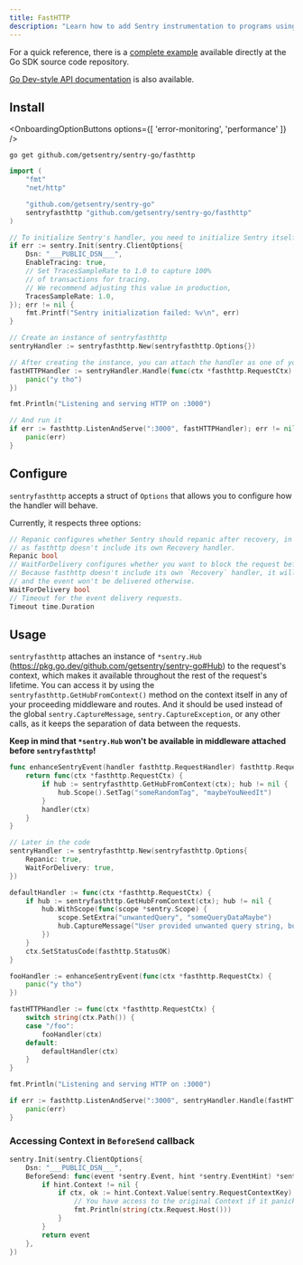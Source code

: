 ```yaml
---
title: FastHTTP
description: "Learn how to add Sentry instrumentation to programs using the FastHTTP package."
---
```


For a quick reference, there is a [complete example](https://github.com/getsentry/sentry-go/tree/master/_examples/fasthttp) available directly at the Go SDK source code repository.

[Go Dev-style API documentation](https://pkg.go.dev/github.com/getsentry/sentry-go/fasthttp) is also available.

## Install

<OnboardingOptionButtons
  options={[
    'error-monitoring',
    'performance'
  ]}
/>

```shell
go get github.com/getsentry/sentry-go/fasthttp
```

<Break />

<SignInNote />

```go {"onboardingOptions": {"performance": "12-16"}}
import (
	"fmt"
	"net/http"

	"github.com/getsentry/sentry-go"
	sentryfasthttp "github.com/getsentry/sentry-go/fasthttp"
)

// To initialize Sentry's handler, you need to initialize Sentry itself beforehand
if err := sentry.Init(sentry.ClientOptions{
	Dsn: "___PUBLIC_DSN___",
	EnableTracing: true,
	// Set TracesSampleRate to 1.0 to capture 100%
	// of transactions for tracing.
	// We recommend adjusting this value in production,
	TracesSampleRate: 1.0,
}); err != nil {
	fmt.Printf("Sentry initialization failed: %v\n", err)
}

// Create an instance of sentryfasthttp
sentryHandler := sentryfasthttp.New(sentryfasthttp.Options{})

// After creating the instance, you can attach the handler as one of your middleware
fastHTTPHandler := sentryHandler.Handle(func(ctx *fasthttp.RequestCtx) {
	panic("y tho")
})

fmt.Println("Listening and serving HTTP on :3000")

// And run it
if err := fasthttp.ListenAndServe(":3000", fastHTTPHandler); err != nil {
	panic(err)
}
```

## Configure

`sentryfasthttp` accepts a struct of `Options` that allows you to configure how the handler will behave.

Currently, it respects three options:

```go
// Repanic configures whether Sentry should repanic after recovery, in most cases, it defaults to false,
// as fasthttp doesn't include its own Recovery handler.
Repanic bool
// WaitForDelivery configures whether you want to block the request before moving forward with the response.
// Because fasthttp doesn't include its own `Recovery` handler, it will restart the application,
// and the event won't be delivered otherwise.
WaitForDelivery bool
// Timeout for the event delivery requests.
Timeout time.Duration
```

## Usage

`sentryfasthttp` attaches an instance of `*sentry.Hub` (https://pkg.go.dev/github.com/getsentry/sentry-go#Hub) to the request's context, which makes it available throughout the rest of the request's lifetime.
You can access it by using the `sentryfasthttp.GetHubFromContext()` method on the context itself in any of your proceeding middleware and routes.
And it should be used instead of the global `sentry.CaptureMessage`, `sentry.CaptureException`, or any other calls, as it keeps the separation of data between the requests.

**Keep in mind that `*sentry.Hub` won't be available in middleware attached before `sentryfasthttp`!**

```go
func enhanceSentryEvent(handler fasthttp.RequestHandler) fasthttp.RequestHandler {
	return func(ctx *fasthttp.RequestCtx) {
		if hub := sentryfasthttp.GetHubFromContext(ctx); hub != nil {
			hub.Scope().SetTag("someRandomTag", "maybeYouNeedIt")
		}
		handler(ctx)
	}
}

// Later in the code
sentryHandler := sentryfasthttp.New(sentryfasthttp.Options{
	Repanic: true,
	WaitForDelivery: true,
})

defaultHandler := func(ctx *fasthttp.RequestCtx) {
	if hub := sentryfasthttp.GetHubFromContext(ctx); hub != nil {
		hub.WithScope(func(scope *sentry.Scope) {
			scope.SetExtra("unwantedQuery", "someQueryDataMaybe")
			hub.CaptureMessage("User provided unwanted query string, but we recovered just fine")
		})
	}
	ctx.SetStatusCode(fasthttp.StatusOK)
}

fooHandler := enhanceSentryEvent(func(ctx *fasthttp.RequestCtx) {
	panic("y tho")
})

fastHTTPHandler := func(ctx *fasthttp.RequestCtx) {
	switch string(ctx.Path()) {
	case "/foo":
		fooHandler(ctx)
	default:
		defaultHandler(ctx)
	}
}

fmt.Println("Listening and serving HTTP on :3000")

if err := fasthttp.ListenAndServe(":3000", sentryHandler.Handle(fastHTTPHandler)); err != nil {
	panic(err)
}
```

### Accessing Context in `BeforeSend` callback

<SignInNote />

```go
sentry.Init(sentry.ClientOptions{
	Dsn: "___PUBLIC_DSN___",
	BeforeSend: func(event *sentry.Event, hint *sentry.EventHint) *sentry.Event {
		if hint.Context != nil {
			if ctx, ok := hint.Context.Value(sentry.RequestContextKey).(*fasthttp.RequestCtx); ok {
				// You have access to the original Context if it panicked
				fmt.Println(string(ctx.Request.Host()))
			}
		}
		return event
	},
})
```
